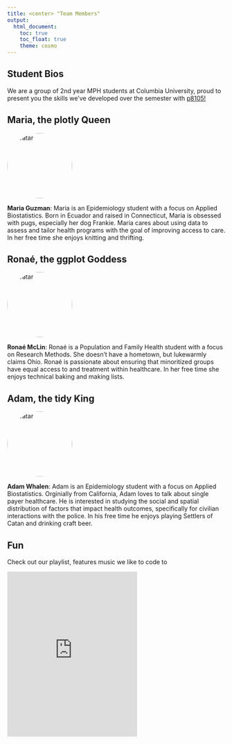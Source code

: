 ```yaml
---
title: <center> "Team Members"
output: 
  html_document:
    toc: true
    toc_float: true
    theme: cosmo
---
```


## Student Bios

We are a group of 2nd year MPH students at Columbia University, proud to present you the skills we've developed over the semester with [p8105!](https://p8105.com)

<h2>Maria, the plotly Queen </h2>

<img src="images/marialol.png" alt="Avatar" class="avatar">

**Maria Guzman**: Maria is an Epidemiology student with a focus on Applied Biostatistics. Born in Ecuador and raised in Connecticut, Maria is obsessed with pugs, especially her dog Frankie. Maria cares about using data to assess and tailor health programs with the goal of improving access to care. In her free time she enjoys knitting and thrifting. 

<h2>Ronaé, the ggplot Goddess </h2>

<img src="images/IMG_0582.jpg" alt="Avatar" class="avatar">

**Ronaé McLin**: Ronaé is a Population and Family Health student with a focus on Research Methods. She doesn’t have a hometown, but lukewarmly claims Ohio.  Ronaé is passionate about ensuring that minoritized groups have equal access to and treatment within healthcare.  In her free time she enjoys technical baking and making lists.  

<h2>Adam, the tidy King </h2>

<img src="images/bob.jpg" alt="Avatar" class="avatar">

**Adam Whalen**: Adam is an Epidemiology student with a focus on Applied Biostatistics.  Orginially from California, Adam loves to talk about single payer healthcare. He is interested in studying the social and spatial distribution of factors that impact health outcomes, specifically for civilian interactions with the police. In his free time he enjoys playing Settlers of Catan and drinking craft beer. 

## Fun

Check out our playlist, features music we like to code to 

<iframe src="https://open.spotify.com/embed/playlist/4jaJwJZELmM2jDbkluVzUX" width="300" height="380" frameborder="0" allowtransparency="true" allow="encrypted-media"></iframe>





<html>
<head>
<meta name="viewport" content="width=device-width, initial-scale=1">
<style>
.avatar {
  vertical-align: middle;
  width: 150px;
  height: 150px;
  border-radius: 50%;
}
</style>
</head>
<body>


</body>
</html>